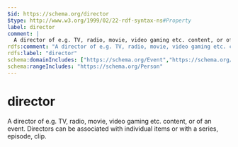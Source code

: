 ```yaml
---
$id: https://schema.org/director
$type: http://www.w3.org/1999/02/22-rdf-syntax-ns#Property
label: director
comment: |
  A director of e.g. TV, radio, movie, video gaming etc. content, or of an event. Directors can be associated with individual items or with a series, episode, clip.
rdfs:comment: "A director of e.g. TV, radio, movie, video gaming etc. content, or of an event. Directors can be associated with individual items or with a series, episode, clip."
rdfs:label: "director"
schema:domainIncludes: ["https://schema.org/Event","https://schema.org/Clip","https://schema.org/VideoGameSeries","https://schema.org/RadioSeries","https://schema.org/Episode","https://schema.org/VideoObject","https://schema.org/CreativeWorkSeason","https://schema.org/MovieSeries","https://schema.org/Movie","https://schema.org/TVSeries","https://schema.org/VideoGame"]
schema:rangeIncludes: "https://schema.org/Person"
---
```


# director

A director of e.g. TV, radio, movie, video gaming etc. content, or of an event. Directors can be associated with individual items or with a series, episode, clip.


